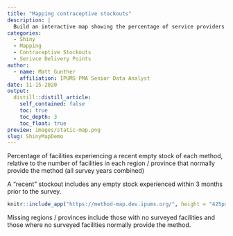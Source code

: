 ```yaml
---
title: "Mapping contraceptive stockouts"
description: |
  Build an interactive map showing the percentage of service providers reporting a recent stockout of contraceptive methods 
categories:
  - Shiny
  - Mapping
  - Contraceptive Stockouts
  - Serivce Delivery Points
author:
  - name: Matt Gunther
    affiliation: IPUMS PMA Senior Data Analyst
date: 11-15-2020
output:
  distill::distill_article:
    self_contained: false
    toc: true
    toc_depth: 3
    toc_float: true
preview: images/static-map.png
slug: ShinyMapDemo
---
```


Percentage of facilities experiencing a recent empty stock of each method, relative to the number of facilities in each region / province that normally provide the method (all survey years combined)

<aside>
A "recent" stockout includes any empty stock experienced within 3 months prior to the survey.
</aside>

```r
knitr::include_app("https://method-map.dev.ipums.org/", height = "425px")
```

Missing regions / provinces include those with no surveyed facilities and those where no surveyed facilities normally provide the method.

